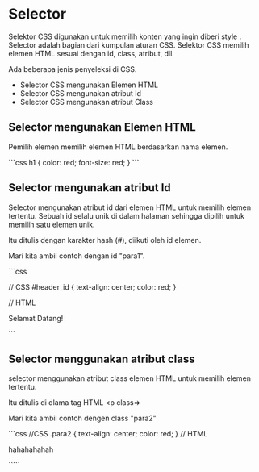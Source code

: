
# Selector 

Selektor CSS digunakan untuk memilih konten yang ingin diberi style . Selector adalah bagian dari kumpulan aturan CSS. Selektor CSS memilih elemen HTML sesuai dengan id, class, atribut, dll.

Ada beberapa jenis penyeleksi di CSS.

* Selector CSS mengunakan Elemen HTML
* Selector CSS mengunakan atribut Id
* Selector CSS mengunakan atribut Class


## Selector mengunakan Elemen HTML
Pemilih elemen memilih elemen HTML berdasarkan nama elemen.

<div >

<Trycode code_source="https://www.w3schools.com/html/tryit.asp?filename=tryhtml_css_internal">
    ```css
h1 {
  color: red;
  font-size: red;
} 
    ```
    </Trycode>
</div>


## Selector mengunakan atribut Id
Selector mengunakan atribut id dari elemen HTML untuk memilih elemen tertentu. Sebuah id selalu unik di dalam halaman sehingga dipilih untuk memilih satu elemen unik.

Itu ditulis dengan karakter hash (#), diikuti oleh id elemen.

Mari kita ambil contoh dengan id "para1".
<div >
<Trycode code_source="https://www.w3schools.com/html/tryit.asp?filename=tryhtml_css_internal">
    ```css

// CSS
#header_id {
  text-align: center;
  color: red;
}

// HTML
<p id="header_id"> Selamat Datang! </p>   
    ```
    </Trycode>
</div>

## Selector menggunakan atribut class
selector menggunakan atribut class elemen HTML untuk memilih elemen tertentu. 

Itu ditulis di dlama tag HTML <p class=>

Mari kita ambil contoh dengen class "para2"
<div >
<Trycode code_source="https://www.w3schools.com/html/tryit.asp?filename=tryhtml_css_internal">
    ```css
//CSS
.para2 {
 text-align: center;
    color: red;
}
    // HTML
    <p class="part2"> hahahahahah </p>
    `````
    </Trycode
</div>
